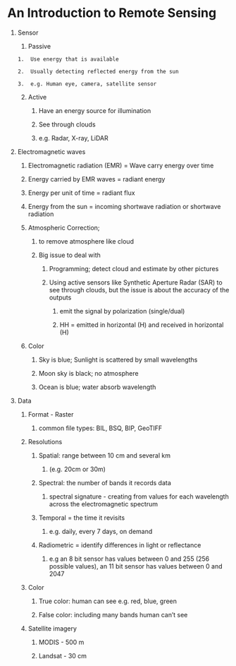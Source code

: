 # An Introduction to Remote Sensing

1.  Sensor

    1.  Passive

    <!-- -->

        1.  Use energy that is available

        2.  Usually detecting reflected energy from the sun

        3.  e.g. Human eye, camera, satellite sensor

    2.  Active

        1.  Have an energy source for illumination

        2.  See through clouds

        3.  e.g. Radar, X-ray, LiDAR

2.  Electromagnetic waves

    1.  Electromagnetic radiation (EMR) = Wave carry energy over time

    2.  Energy carried by EMR waves = radiant energy

    3.  Energy per unit of time = radiant flux

    4.  Energy from the sun = incoming shortwave radiation or shortwave radiation

    5.  Atmospheric Correction;

        1.  to remove atmosphere like cloud

        2.  Big issue to deal with

            1.  Programming; detect cloud and estimate by other pictures

            2.  Using active sensors like Synthetic Aperture Radar (SAR) to see through clouds, but the issue is about the accuracy of the outputs

                1.  emit the signal by polarization (single/dual)

                2.  HH = emitted in horizontal (H) and received in horizontal (H)

    6.  Color

        1.  Sky is blue; Sunlight is scattered by small wavelengths

        2.  Moon sky is black; no atmosphere

        3.  Ocean is blue; water absorb wavelength

3.  Data

    1.  Format - Raster

        1.  common file types: BIL, BSQ, BIP, GeoTIFF

    2.  Resolutions

        1.  Spatial: range between 10 cm and several km

            1.  (e.g. 20cm or 30m)

        2.  Spectral: the number of bands it records data

            1.  spectral signature - creating from values for each wavelength across the electromagnetic spectrum

        3.  Temporal = the time it revisits

            1.  e.g. daily, every 7 days, on demand

        4.  Radiometric = identify differences in light or reflectance

            1.  e.g an 8 bit sensor has values between 0 and 255 (256 possible values), an 11 bit sensor has values between 0 and 2047

    3.  Color

        1.  True color: human can see e.g. red, blue, green

        2.  False color: including many bands human can't see

    4.  Satellite imagery

        1.  MODIS - 500 m

        2.  Landsat - 30 cm
